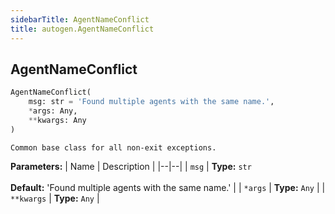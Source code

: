 ```yaml
---
sidebarTitle: AgentNameConflict
title: autogen.AgentNameConflict
---
```

<h2 id="autogen.AgentNameConflict" class="doc doc-heading">
    <code class="doc-symbol doc-symbol-heading doc-symbol-class"></code>
    <span class="doc doc-object-name doc-class-name">AgentNameConflict</span>
    <a href="#autogen.AgentNameConflict" class="headerlink" title="Permanent link"></a>
</h2>

```python
AgentNameConflict(
    msg: str = 'Found multiple agents with the same name.',
    *args: Any,
    **kwargs: Any
)
```

    Common base class for all non-exit exceptions.

<b>Parameters:</b>
| Name | Description |
|--|--|
| `msg` | **Type:** `str`<br/><br/>**Default:** 'Found multiple agents with the same name.' |
| `*args` | **Type:** `Any` |
| `**kwargs` | **Type:** `Any` |